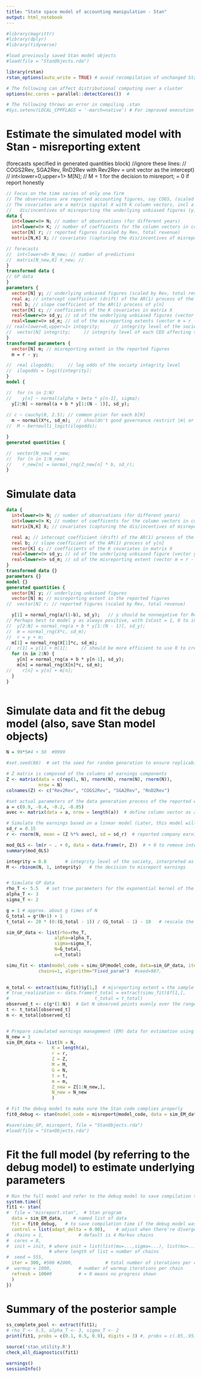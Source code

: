 ```yaml
---
title: "State space model of accounting manipulation - Stan"
output: html_notebook
---
```


```r

#library(magrittr)
#library(dplyr)
#library(tidyverse)

#load previously saved Stan model objects
#load(file = "StanObjects.rda")

library(rstan)
rstan_options(auto_write = TRUE) # avoid recompilation of unchanged Stan programs

# The following can affect distributional computing over a cluster
options(mc.cores = parallel::detectCores())  # 

# The following throws an error in compiling .stan
#Sys.setenv(LOCAL_CPPFLAGS = '-march=native') # For improved execution time but can throw errors for some CPUs

```


# Estimate the simulated model with Stan - misreporting extent 
  (forecasts specified in generated quantities block)
//ignore these lines: 
//  COGS2Rev, SGA2Rev, RnD2Rev with Rev2Rev = unit vector as the intercept)
//   int<lower=0,upper=1> M[N];   // M = 1 for the decision to misreport; = 0 if report honestly  

```stan
// Focus on the time series of only one firm
// The observations are reported accounting figures, say COGS, (scaled by Rev, total revenue) a vector r of length N (years).
// The covariates are a matrix capital X with K column vectors, incl a unit vector, capturing the  
//   dis/incentives of misreporting the underlying unbiased figures (y) as the observed reported firgures
data {
  int<lower=0> N; // number of observations (for different years)
  int<lower=0> K; // number of coefficents for the column vectors in covariate matrix X
  vector[N] r; // reported figures (scaled by Rev, total revenue)
  matrix[N,K] X; // covariates (capturing the dis/incentives of misreporting)

// forecasts  
//  int<lower=0> N_new; // number of predictions
//  matrix[N_new,K] X_new; // 
}
transformed data {
// GP data
}
parameters {
  vector[N] y; // underlying unbiased figures (scaled by Rev, total revenue)
  real a; // intercept coefficient (drift) of the AR(1) process of the unbiased figure y[n]
  real b; // slope coefficient of the AR(1) process of y[n]
  vector[K] c; // coefficients of the K covariates in matrix X
  real<lower=0> sd_y; // sd of the underlying unbiased figures (vector y)
  real<lower=0> sd_m; // sd of the misreporting extents (vector m = r - y)
// real<lower=0,upper=1> integrity;     // integrity level of the society affecting the decision to misreport or not
//  vector[N] integrity;     // integrity level of each CEO affecting the decision to misreport or not
}
transformed parameters {
  vector[N] m; // misreporting extent in the reported figures 
  m = r - y;

//  real ilogodds;     // log odds of the society integrity level
//  ilogodds = logit(integrity);   
}
model {

//  for (n in 2:N)
//    y[n] ~ normal(alpha + beta * y[n-1], sigma);
  y[2:N] ~ normal(a + b * y[1:(N - 1)], sd_y);
  
// c ~ cauchy(0, 2.5); // common prior for each b[K]
  m ~ normal(X*c, sd_m);  // shouldn't good governance restrict |m| or m^2 ? Then impact of X is on sd_m
//  M ~ bernoulli_logit(ilogodds); 

}
generated quantities {

//  vector[N_new] r_new;
//  for (n in 1:N_new)
//    r_new[n] = normal_rng(Z_new[n] * b, sd_r);
}

```

# Simulate data
```stan
data {
  int<lower=0> N; // number of observations (for different years)
  int<lower=0> K; // number of coefficents for the column vectors in covariate matrix X
  matrix[N,K] X; // covariates (capturing the dis/incentives of misreporting)

  real a; // intercept coefficient (drift) of the AR(1) process of the underlying unbiased accounting figure y[n]
  real b; // slope coefficient of the AR(1) process of y[n]
  vector[K] c; // coefficients of the K covariates in matrix X
  real<lower=0> sd_y; // sd of the underlying unbiased figure (vector y)
  real<lower=0> sd_m; // sd of the misreporting extent (vector m = r - y)
}
transformed data {}
parameters {}
model {}
generated quantities {
  vector[N] y; // underlying unbiased figures  
  vector[N] m; // misreporting extent in the reported figures 
//  vector[N] r; // reported figures (scaled by Rev, total revenue)

  y[1] = normal_rng(a/(1-b), sd_y);   // y should be nonnegative for Rev and nonpositive for Costs
// Perhaps best to model y as always positive, with IsCost = 1, 0 to indicate Cost or Rev item 
//  y[2:N] = normal_rng(a + b * y[1:(N - 1)], sd_y);
//  m = normal_rng(X*c, sd_m);
//  r = y + m; 
  m[1] = normal_rng(X[1]*c, sd_m); 
//  r[1] = y[1] + m[1];     // should be more efficient to use R to create r from y, m
  for (n in 2:N) {
    y[n] = normal_rng(a + b * y[n-1], sd_y);
    m[n] = normal_rng(X[n]*c, sd_m); 
//    r[n] = y[n] + m[n];
  }
}
```


```r

```


# Simulate data and fit the debug model (also, save Stan model objects) 
```r

N = 99*5#4 + 50  #9999

#set.seed(88)  # set the seed for random generation to ensure replicability

# Z matrix is composed of the columns of earnings components
Z <- matrix(data = c(rep(1, N), rnorm(N), rnorm(N), rnorm(N)), 
            nrow = N)
colnames(Z) <- c("Rev2Rev", "COGS2Rev", "SGA2Rev", "RnD2Rev")

#set actual parameters of the data generation process of the reported earnings (to total revenue ratio) 
a = c(0.9, -0.4, -0.2, -0.05)
avec <- matrix(data = a, nrow = length(a))  # define column vector as a matrix[N,1]

# Simulate the earnings based on a linear model (Later, this model will be estimated with observed data)
sd_r = 0.15
r <- rnorm(N, mean = (Z %*% avec), sd = sd_r)  # reported company earnings, scaled by Rev, total revenue)

mod_OLS <- lm(r ~ . + 0, data = data.frame(r, Z))  # + 0 to remove intercept as Rev2Rev is the unit vector for intercept
summary(mod_OLS)

integrity = 0.8       # integrity level of the society, interpreted as likelihood to behave opportunistically
M <- rbinom(N, 1, integrity)   # the decision to misreport earnings


# Simulate GP data
rho_T <- 5.5   # set true parameters for the exponential kernel of the GP
alpha_T <- 3
sigma_T <- 2

g = 1 # approx. about g times of N
G_total = g*(N+1) + 1
t_total <- 20 * (0:(G_total - 1)) / (G_total - 1) - 10   # rescale the range of z to [-10,10]

sim_GP_data <- list(rho=rho_T, 
                  alpha=alpha_T, 
                  sigma=sigma_T, 
                  N=G_total, 
                  x=t_total)

simu_fit <- stan(model_code = simu_GP@model_code, data=sim_GP_data, iter=1, 
            chains=1, algorithm="Fixed_param")  #seed=987,  
                      

m_total <- extract(simu_fit)$y[1,]  # misreporting extent = the sample y of from the true realization GP f
# true_realization <- data.frame(f_total = extract(simu_fit)$f[1,], 
#                                t_total = t_total)
observed_t <- c(g*(1:N))  # Get N observed points evenly over the range [-10,10]
t <- t_total[observed_t]     
m <- m_total[observed_t]


# Prepare simulated earnings management (EM) data for estimation using MCMC
N_new = 3
sim_EM_data <- list(N = N, 
                 K = length(a),
                 r = r, 
                 Z = Z,
                 M = M,
                 G = N,
                 t = t,
                 m = m,
                 Z_new = Z[1:N_new,],
                 N_new = N_new
                 )

# Fit the debug model to make sure the Stan code complies properly 
fit0_debug <- stan(model_code = misreport@model_code, data = sim_EM_data, iter = 10, chains = 1)

#save(simu_GP, misreport, file = "StanObjects.rda")
#load(file = "StanObjects.rda")
```

# Fit the full model (by referring to the debug model) to estimate underlying parameters
```r

# Run the full model and refer to the debug model to save compilation time 
system.time({
fit1 <- stan( 
#  file = "misreport.stan",  # Stan program
  data = sim_EM_data,    # named list of data
  fit = fit0_debug,   # to save compilation time if the debug model was run
  control = list(adapt_delta = 0.90),    # adjust when there're divergent transitions after warmup
#  chains = 1,             # default is 4 Markov chains
#  cores = 8,
#  init = init, # where init = list(list(mu=...,sigma=...), list(mu=..., sigma=...), ...) 
                # where length of list = number of chains
#  seed = 555,
  iter = 300, #500 #2000,            # total number of iterations per chain
#  warmup = 1000,          # number of warmup iterations per chain
  refresh = 100#0          # = 0 means no progress shown
  )
})

```

# Summary of the posterior sample 
```r

ss_complete_pool <- extract(fit1);
# rho_T <- 5.5, alpha_T <- 3, sigma_T <- 2
print(fit1, probs = c(0.1, 0.5, 0.9), digits = 3) #, probs = c(.05,.95))

source('stan_utility.R')
check_all_diagnostics(fit1)

```

```r
warnings()
sessionInfo()
```



